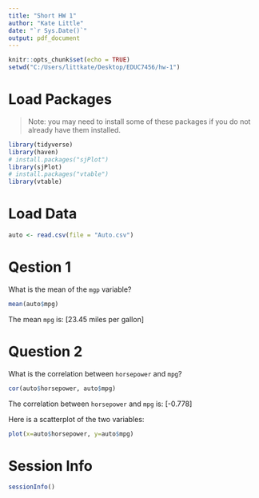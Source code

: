 ```yaml
---
title: "Short HW 1"
author: "Kate Little"
date: "`r Sys.Date()`"
output: pdf_document
---
```


```r
knitr::opts_chunk$set(echo = TRUE)
setwd("C:/Users/littkate/Desktop/EDUC7456/hw-1")
```

# Load Packages

> Note: you may need to install some of these packages if you do not already have them installed. 

```r
library(tidyverse)
library(haven)
# install.packages("sjPlot")
library(sjPlot)
# install.packages("vtable")
library(vtable)
```

# Load Data

```r
auto <- read.csv(file = "Auto.csv")
```

# Qestion 1 

What is the mean of the `mgp` variable?

```r
mean(auto$mpg)
```

The mean `mpg` is: [23.45 miles per gallon]


# Question 2

What is the correlation between `horsepower` and `mpg`?

```r
cor(auto$horsepower, auto$mpg)
```

The correlation between `horsepower` and `mpg` is: [-0.778]

Here is a scatterplot of the two variables:

```r
plot(x=auto$horsepower, y=auto$mpg)
```

# Session Info

```r
sessionInfo()
```

